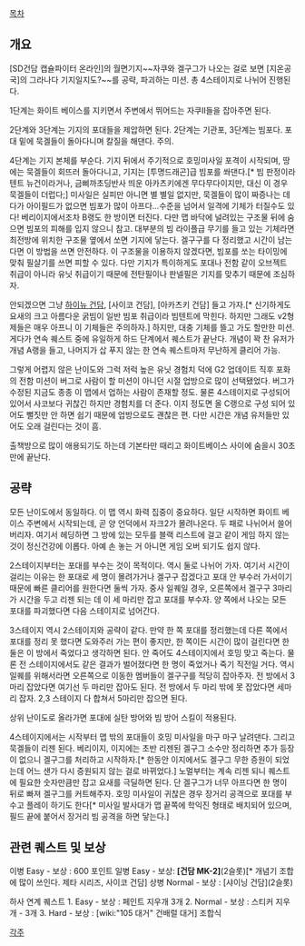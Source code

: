 [[목차]]

== 개요 ==
[SD건담 캡슐파이터 온라인]의 월면기지~~자쿠와 겔구그가 나오는 걸로 보면 [지온공국]의 그라나다 기지일지도?~~를 공략, 파괴하는 미션. 총 4스테이지로 나뉘어 진행된다. 

1단계는 화이트 베이스를 지키면서 주변에서 뛰어드는 자쿠II들을 잡아주면 된다.

2단계와 3단계는 기지의 포대들을 제압하면 된다. 2단계는 기관포, 3단계는 빔포다. 포대 밑에 묵겔들이 돌아다니며 칼질을 해댄다. 주의.

4단계는 기지 본체를 부순다. 기지 뒤에서 주기적으로 호밍미사일 포격이 시작되며, 땅에는 묵겔들이 회뜨러 돌아다니고, 기지는 [투명드래곤]급 빔포를 쏴댄다.[* 빔 판정이라 텐트 뉴건이라거나, 금삐까초딩반사 띄운 아카츠키에겐 무다무다이지만, 대신 이 경우 묵겔들이 더럽다;] 미사일은 실피만 아니면 별 별일 없지만, 묵겔들이 많이 짜증나는 데다가 아이필드가 없으면 빔포가 많이 아프다...수준을 넘어서 일격에 기체가 터질수도 있다! 베리이지에서조차 B랭도 한 방이면 터진다. 다만 맵 바닥에 널려있는 구조물 뒤에 숨으면 빔포의 피해를 입지 않으니 참고. 대부분의 빔 라이플급 무기를 들고 있는 기체라면 최전방에 위치한 구조물 옆에서 쏘면 기지에 닿는다. 겔구구를 다 정리했고 시간이 남는다면 이 방법을 쓰면 안전하다. 이 구조물을 이용하지 않겠다면, 빔포를 쏘는 타이밍에 맞춰 필살기를 쓰면 피할 수 있다. 다만 기지가 특이하게도 포대나 전함 같이 오브젝트 취급이 아니라 유닛 취급이기 때문에 전탄필이나 판넬필은 기지를 맞추기 때문에 조심하자.

안되겠으면 그냥 [[하이뉴 건담]],  [사이코 건담], [아카츠키 건담] 들고 가자.[* 신기하게도 요새의 크고 아름다운 굵빔이 일반 빔포 취급이라 빔텐트에 막힌다. 하지만 그래도 v2형제들은 매우 아프니 이 기체들은 주의하자.] 하지만, 대충 기체를 뜰고 가도 할만한 미션. 게다가 연속 퀘스트 중에 유일하게 하드 단계에서 퀘스트가 끝난다. 개념이 꽉 찬 유저가 개념 A랭을 들고, 나머지가 삽 푸지 않는 한 연속 퀘스트마저 무난하게 클리어 가능.

그렇게 어렵지 않은 난이도와 그럭 저럭 높은 유닛 경험치 덕에 G2 업데이트 직후 포화의 전함 미션이 버그로 사람이 할 미션이 아니던 시절 업방으로 많이 선택됐었다. 버그가 수정된 지금도 종종 이 맵에서 업하는 사람이 존재할 정도. 물론 4스테이지로 구성되어 있어서 사코보다 귀찮긴 하지만 경험치를 더 준다. 이지 정도면 올 C랭으로 구성 되어 있어도 뻘짓만 안 하면 쉽기 때문에 업방으로도 괜찮은 편. 다만 시간은 개념 유저들만 있어도 오래 걸린다는 것이 흠.


출책방으로 많이 애용되기도 하는데
기본타만 때리고 화이트베이스 사이에 숨을시 30초만에 끝난다.

== 공략 ==
모든 난이도에서 동일하다. 이 맵 역시 화력 집중이 중요하다.
일단 시작하면 화이트 베이스 주변에서 시작되는데, 곧 양 언덕에서 자크2가 몰려나온다. 두 패로 나뉘어서 쓸어버리자. 여기서 헤딩하면 그 방에 있는 모두를 블랙 리스트에 걸고 같이 게임 하지 않는 것이 정신건강에 이롭다. 아예 손 놓는 거 아니면 게임 오버 되기도 쉽지 않다.

2스테이지부터는 포대를 부수는 것이 목적이다. 역시 둘로 나뉘어 가자. 여기서 시간이 걸리는 이유는 한 포대로 세 명이 몰려가거나 겔구구 잡겠다고 포대 안 부수러 가서이기 때문에 빠른 클리어를 원한다면 둘씩 가자. 중사 일퀘일 경우, 오른쪽에서 겔구구 3마리가 시간을 두고 리젠 되는 데 이 세 마리만 잡고 포대를 부수자. 양 쪽에서 나오는 모든 포대를 파괴했다면 다음 스테이지로 넘어간다.

3스테이지 역시 2스테이지와 공략이 같다. 만약 한 쪽 포대를 정리했는데 다른 쪽에서 포대를 정리 못 했다면 도와주러 가는 편이 좋지만, 한 쪽이든 시간이 많이 걸린다면 한둘은 이 방에서 죽었다고 생각하면 된다. 안 죽어도 4스테이지에서 호밍 맞고 죽는다. 물론 전 스테이지에서도 같은 결과가 벌어졌다면 한 명이 죽었거나 죽기 직전일 거다. 역시 일퀘를 위해서라면 오른쪽으로 이동한 멤버들이 겔구구를 적당히 잡아주자. 전 방에서 3마리 잡았다면 여기선 두 마리만 잡아도 된다. 전 방에서 두 마리 밖에 못 잡았다면 세마리 잡자. 2,3 스테이지 다 합쳐서 5마리만 잡으면 된다.

상위 난이도로 올라가면 포대에 실탄 방어와 빔 방어 스킬이 적용된다.

4스테이지에서는 시작부터 맵 밖의 포대들이 호밍 미사일을 마구 마구 날려댄다. 그리고 묵겔들이 리젠 된다. 베리이지, 이지에는 초반 리젠된 겔구그 소수만 정리하면 추가 등장이 없으니 겔구그를 처리하고 시작하자.[* 한동안 이지에서도 겔구그 무한 증원이 되었는데 어느 샌가 다시 증원되지 않는 걸로 바뀌었다.] 노멀부터는 계속 리젠 되니 퀘스트에 필요한 숫자만큼만 잡고 요새를 극딜하면 된다. 단 겔구그가 너무 아프다면 한 명이 뒤로 빠져 겔구그를 커트해주자. 호밍 미사일이 귀찮은 경우 장거리 공격으로 포대를 부수고 플레이 하기도 한다[* 미사일 발사대가 맵 끝쪽에 학익진 형태로 배치되어 있으며, 필드 끝에 붙어서 장거리 빔 공격을 하면 닿는다.]

== 관련 퀘스트 및 보상 ==
이병 Easy - 보상 : 600 포인트
일병 Easy - 보상: '''[건담 MK-2]'''(2슬롯)[* 개념기 조합에 많이 쓰인다. 제타 시리즈, 사이코 건담]
상병 Normal - 보상 : [샤이닝 건담](2슬롯)

하사 연계 퀘스트
1. Easy - 보상 : 페인트 지우개 3개
2. Normal - 보상 : 스티커 지우개 - 3개
3. Hard - 보상 : [wiki:"105 대거" 건배럴 대거] 조합식

[[각주]]

